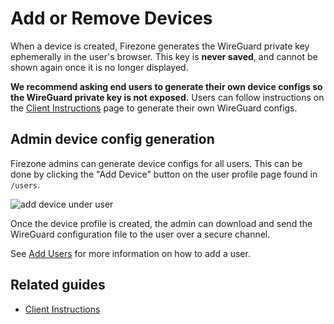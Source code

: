 
# Add or Remove Devices

When a device is created, Firezone generates the WireGuard private key
ephemerally in the user's browser. This key is **never saved**, and cannot be
shown again once it is no longer displayed.

**We recommend asking end users to generate their own device configs so the
WireGuard private key is not exposed.** Users can follow instructions on the
[Client Instructions](/docs/user-guides/client-instructions) page to generate
their own WireGuard configs.

## Admin device config generation

Firezone admins can generate device configs for all users. This can be done by
clicking the "Add Device" button on the user profile page found in `/users`.

<Image className="mx-auto"
  alt="add device under user"
  src="/images/add-device-under-user.png"
  width={960}
  height={540}
/>

Once the device profile is created, the admin can download and send the
WireGuard configuration file to the user over a secure channel.

See [Add Users](/docs/user-guides/add-users) for more information on how to add
a user.

## Related guides

- [Client Instructions](/docs/user-guides/client-instructions)

